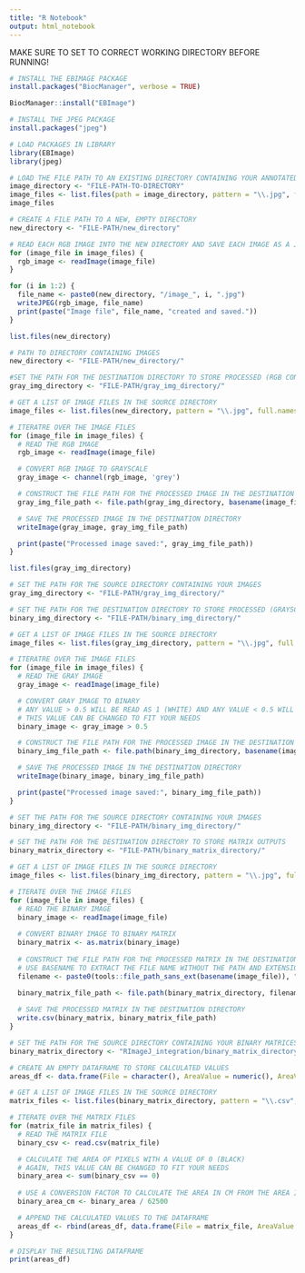 ```yaml
---
title: "R Notebook"
output: html_notebook
---
```


MAKE SURE TO SET TO CORRECT WORKING DIRECTORY BEFORE RUNNING!

```r
# INSTALL THE EBIMAGE PACKAGE
install.packages("BiocManager", verbose = TRUE)
```
```r
BiocManager::install("EBImage")
```
```r
# INSTALL THE JPEG PACKAGE
install.packages("jpeg")
```

```r
# LOAD PACKAGES IN LIBRARY
library(EBImage)
library(jpeg)
```

```r
# LOAD THE FILE PATH TO AN EXISTING DIRECTORY CONTAINING YOUR ANNOTATED RGB IMAGES
image_directory <- "FILE-PATH-TO-DIRECTORY"
image_files <- list.files(path = image_directory, pattern = "\\.jpg", full.names = TRUE)
image_files
```

```r
# CREATE A FILE PATH TO A NEW, EMPTY DIRECTORY
new_directory <- "FILE-PATH/new_directory"
```

```r
# READ EACH RGB IMAGE INTO THE NEW DIRECTORY AND SAVE EACH IMAGE AS A JPG WITH A CONSISTENT FILE NAME FORMAT
for (image_file in image_files) {
  rgb_image <- readImage(image_file) 
}

for (i in 1:2) {
  file_name <- paste0(new_directory, "/image_", i, ".jpg")
  writeJPEG(rgb_image, file_name)
  print(paste("Image file", file_name, "created and saved."))
}
```
```r
list.files(new_directory)
```

```r
# PATH TO DIRECTORY CONTAINING IMAGES
new_directory <- "FILE-PATH/new_directory/"

#SET THE PATH FOR THE DESTINATION DIRECTORY TO STORE PROCESSED (RGB CONVERTED TO GRAYSCALE) IMAGES
gray_img_directory <- "FILE-PATH/gray_img_directory/"

# GET A LIST OF IMAGE FILES IN THE SOURCE DIRECTORY
image_files <- list.files(new_directory, pattern = "\\.jpg", full.names = TRUE)

# ITERATRE OVER THE IMAGE FILES
for (image_file in image_files) {
  # READ THE RGB IMAGE
  rgb_image <- readImage(image_file)

  # CONVERT RGB IMAGE TO GRAYSCALE
  gray_image <- channel(rgb_image, 'grey')

  # CONSTRUCT THE FILE PATH FOR THE PROCESSED IMAGE IN THE DESTINATION DIRECTORY
  gray_img_file_path <- file.path(gray_img_directory, basename(image_file))

  # SAVE THE PROCESSED IMAGE IN THE DESTINATION DIRECTORY
  writeImage(gray_image, gray_img_file_path)

  print(paste("Processed image saved:", gray_img_file_path))
}
```
```r
list.files(gray_img_directory)
```
```r
# SET THE PATH FOR THE SOURCE DIRECTORY CONTAINING YOUR IMAGES
gray_img_directory <- "FILE-PATH/gray_img_directory/"

# SET THE PATH FOR THE DESTINATION DIRECTORY TO STORE PROCESSED (GRAYSCALE CONVERTED TO BINARY) IMAGES
binary_img_directory <- "FILE-PATH/binary_img_directory/"

# GET A LIST OF IMAGE FILES IN THE SOURCE DIRECTORY
image_files <- list.files(gray_img_directory, pattern = "\\.jpg", full.names = TRUE)

# ITERATRE OVER THE IMAGE FILES
for (image_file in image_files) {
  # READ THE GRAY IMAGE
  gray_image <- readImage(image_file)

  # CONVERT GRAY IMAGE TO BINARY
  # ANY VALUE > 0.5 WILL BE READ AS 1 (WHITE) AND ANY VALUE < 0.5 WILL BE READ AS 0 (BLACK)
  # THIS VALUE CAN BE CHANGED TO FIT YOUR NEEDS
  binary_image <- gray_image > 0.5

  # CONSTRUCT THE FILE PATH FOR THE PROCESSED IMAGE IN THE DESTINATION DIRECTORY
  binary_img_file_path <- file.path(binary_img_directory, basename(image_file))

  # SAVE THE PROCESSED IMAGE IN THE DESTINATION DIRECTORY
  writeImage(binary_image, binary_img_file_path)

  print(paste("Processed image saved:", binary_img_file_path))
}
```
```r
# SET THE PATH FOR THE SOURCE DIRECTORY CONTAINING YOUR IMAGES
binary_img_directory <- "FILE-PATH/binary_img_directory/"

# SET THE PATH FOR THE DESTINATION DIRECTORY TO STORE MATRIX OUTPUTS
binary_matrix_directory <- "FILE-PATH/binary_matrix_directory/"

# GET A LIST OF IMAGE FILES IN THE SOURCE DIRECTORY
image_files <- list.files(binary_img_directory, pattern = "\\.jpg", full.names = TRUE)

# ITERATE OVER THE IMAGE FILES
for (image_file in image_files) {
  # READ THE BINARY IMAGE
  binary_image <- readImage(image_file)
  
  # CONVERT BINARY IMAGE TO BINARY MATRIX
  binary_matrix <- as.matrix(binary_image)
  
  # CONSTRUCT THE FILE PATH FOR THE PROCESSED MATRIX IN THE DESTINATION DIRECTORY
  # USE BASENAME TO EXTRACT THE FILE NAME WITHOUT THE PATH AND EXTENSION
  filename <- paste0(tools::file_path_sans_ext(basename(image_file)), "_binary_matrix.csv")
  
  binary_matrix_file_path <- file.path(binary_matrix_directory, filename)

  # SAVE THE PROCESSED MATRIX IN THE DESTINATION DIRECTORY
  write.csv(binary_matrix, binary_matrix_file_path)
}
```

```r
# SET THE PATH FOR THE SOURCE DIRECTORY CONTAINING YOUR BINARY MATRICES CORRESPONDING TO EACH IMAGE
binary_matrix_directory <- "RImageJ_integration/binary_matrix_directory/"

# CREATE AN EMPTY DATAFRAME TO STORE CALCULATED VALUES
areas_df <- data.frame(File = character(), AreaValue = numeric(), AreaValueCM = numeric(), stringsAsFactors = FALSE)

# GET A LIST OF IMAGE FILES IN THE SOURCE DIRECTORY
matrix_files <- list.files(binary_matrix_directory, pattern = "\\.csv", full.names = TRUE)

# ITERATE OVER THE MATRIX FILES
for (matrix_file in matrix_files) {
  # READ THE MATRIX FILE
  binary_csv <- read.csv(matrix_file)

  # CALCULATE THE AREA OF PIXELS WITH A VALUE OF 0 (BLACK)
  # AGAIN, THIS VALUE CAN BE CHANGED TO FIT YOUR NEEDS
  binary_area <- sum(binary_csv == 0)
  
  # USE A CONVERSION FACTOR TO CALCULATE THE AREA IN CM FROM THE AREA IN PIXELS (DETERMINE THIS USING IMAGEJ - MAKE SURE THE SCALE FOR ALL YOUR PHOTOS IS CONSISTENT)
  binary_area_cm <- binary_area / 62500

  # APPEND THE CALCULATED VALUES TO THE DATAFRAME
  areas_df <- rbind(areas_df, data.frame(File = matrix_file, AreaValue = binary_area, AreaValueCM = binary_area_cm))
}

# DISPLAY THE RESULTING DATAFRAME
print(areas_df)
```